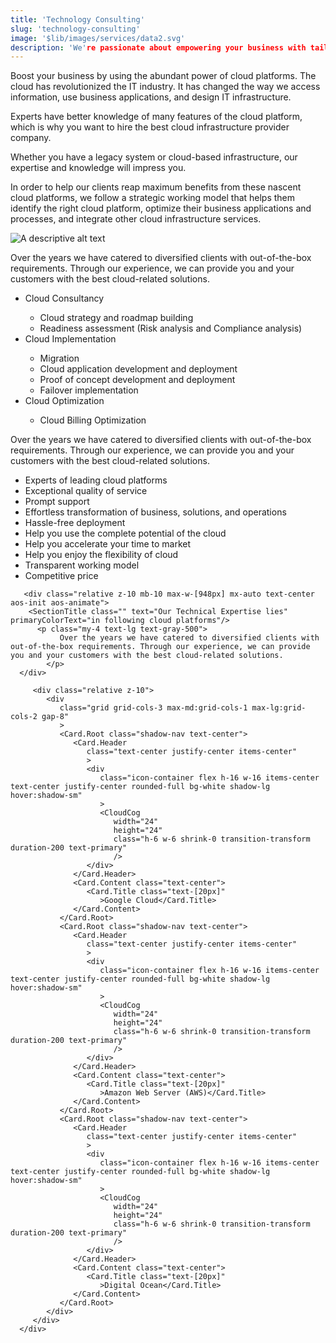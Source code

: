 ```yaml
---
title: 'Technology Consulting'
slug: 'technology-consulting'
image: '$lib/images/services/data2.svg'
description: 'We're passionate about empowering your business with tailored growth, providing the right tools and software architecture.'
---
```




<div class="service-details">
   <section class="relative">
      <div class="container relative z-10">
         <div
            class="grid grid-cols-2 max-md:grid-cols-1 gap-16 mb-16 items-start relative "
            >
            <div class="relative max-md:order-2">
               <SectionTitle
                  class=""
                  text="Understanding Multi-Cloud"
                  primaryColorText="Strategies"
                  />
               <p
                  class="text-lg mb-5 max-w-2xl mx-auto max-md:text-center"
                  data-aos="fade-up"
                  >
                  Boost your business by using the abundant power of cloud platforms. The cloud has revolutionized the IT industry. It has changed the way we access information, use business applications, and design IT infrastructure.
               </p>
               <p
                  class="text-lg mb-5 max-w-2xl mx-auto max-md:text-center"
                  data-aos="fade-up"
                  >
                  Experts have better knowledge of many features of the cloud platform, which is why you want to hire the best cloud infrastructure provider company.
               </p>
               <p>Whether you have a legacy system or cloud-based infrastructure, our expertise and knowledge will impress you.</p>
               <p>In order to help our clients reap maximum benefits from these nascent cloud platforms, we follow a strategic working model that helps them identify the right cloud platform, optimize their business applications and processes, and integrate other cloud infrastructure services.</p>
            </div>
            <div
               class="relative max-md:order-1 aos-init aos-animate"
               data-aos="fade-up"
               data-aos-offset="200"
               data-aos-duration="1000"
               data-aos-once="true"
               >
               <Image
                  src={serviceImage}
                  alt="A descriptive alt text"
                  class="inline-block dark:hidden w-full rounded-medium shadow-nav"
                  />
            </div>
         </div>
      </div>
   </section>
   <section class="py-10 section">
      <div class="container">
         <div class="relative text-left">
            <SectionTitle class="" text="Our Key Cloud infrastructure services are listed below:" />
            </div>
             <div class="relative text-left">
            <p class="my-4 text-lg text-gray-500">
               Over the years we have catered to diversified clients with out-of-the-box requirements. Through our experience, we can provide you and your customers with the best cloud-related solutions.
            </p>
            <ul class="list-decimal list-inside text-lg">
               <li>Cloud Consultancy</li>
               <ul class="list-disc list-inside ml-4 ">
                  <li>Cloud strategy and roadmap building</li>
                  <li>Readiness assessment (Risk analysis and Compliance analysis)</li>
               </ul>
               <li>Cloud Implementation</li>
               <ul class="list-disc list-inside pl-4">
                  <li>Migration</li>
                  <li>Cloud application development and deployment</li>
                  <li>Proof of concept development and deployment</li>
                  <li>Failover implementation</li>
               </ul>
               <li>Cloud Optimization</li>
               <ul class="list-disc list-inside pl-4">
                  <li>Cloud Billing Optimization </li>
               </ul>
            </ul>
         </div>
      </div>
   </section>
   <section class="relative content-section">
      <div class="container text-center">
      <div class="relative z-10 mb-10 max-w-[948px] mx-auto text-center aos-init aos-animate">
         <SectionTitle class="" text="Why Choose" primaryColorText="Us?" />
          <p class="my-4 text-lg text-gray-500">
               Over the years we have catered to diversified clients with out-of-the-box requirements. Through our experience, we can provide you and your customers with the best cloud-related solutions.
            </p>
      </div>
        <div class="relative z-10">
         <ul>
            <li class="bg-white flex items-center shadow-nav border-b border-dashed border-gray-200 py-5 px-2 hover:shadow-sm">
               <ArrowBigRightDash class="pr-1 h-6 w-6 text-primary"/>
               Experts of leading cloud platforms
            </li>
            <li class="bg-white flex items-center shadow-nav border-b border-dashed border-gray-200 py-5 px-2 hover:shadow-sm">
               <ArrowBigRightDash class="pr-1 h-6 w-6 text-primary"/>
               Exceptional quality of service
            </li>
            <li class="bg-white flex items-center shadow-navr border-b border-dashed border-gray-200 py-5 px-2 hover:shadow-sm">
               <ArrowBigRightDash class="pr-1 h-6 w-6 text-primary"/>
               Prompt support
            </li>
            <li class="bg-white flex items-center shadow-nav border-b border-dashed border-gray-200 py-5 px-2 hover:shadow-sm">
               <ArrowBigRightDash class="pr-1 h-6 w-6 text-primary"/>
               Effortless transformation of business, solutions, and operations
            </li>
            <li class="bg-white flex items-center shadow-nav border-b border-dashed border-gray-200 py-5 px-2 hover:shadow-sm">
               <ArrowBigRightDash class="pr-1 h-6 w-6 text-primary"/>
               Hassle-free deployment
            </li>
            <li class="bg-white flex items-center shadow-nav border-b border-dashed border-gray-200 py-5 px-2 hover:shadow-sm">
               <ArrowBigRightDash class="pr-1 h-6 w-6 text-primary"/>
               Help you use the complete potential of the cloud
            </li>
            <li class="bg-white flex items-center shadow-nav border-b border-dashed border-gray-200 py-5 px-2">
               <ArrowBigRightDash class="pr-1 h-6 w-6 text-primary"/>
               Help you accelerate your time to market
            </li>
            <li class="bg-white flex items-center shadow-nav border-b border-dashed border-gray-200 py-5 px-2 hover:shadow-sm">
               <ArrowBigRightDash class="pr-1 h-6 w-6 text-primary"/>
               Help you enjoy the flexibility of cloud
            </li>
            <li class="bg-white flex items-center shadow-nav border-b border-dashed border-gray-200 py-5 px-2 hover:shadow-sm">
               <ArrowBigRightDash class="pr-1 h-6 w-6 text-primary"/>
               Transparent working model
            </li>
            <li class="bg-white flex items-center shadow-nav border-b border-dashed border-gray-200 py-5 px-2  hover:shadow-sm">
               <ArrowBigRightDash class="pr-1 h-6 w-6 text-primary"/>
               Competitive price
            </li>
         </ul>
          </div>
      </div>
   </section>
   <section class="py-20 relative content-section">
      <div class="container text-center">

       <div class="relative z-10 mb-10 max-w-[948px] mx-auto text-center aos-init aos-animate">
        <SectionTitle class="" text="Our Technical Expertise lies"  primaryColorText="in following cloud platforms"/>
          <p class="my-4 text-lg text-gray-500">
               Over the years we have catered to diversified clients with out-of-the-box requirements. Through our experience, we can provide you and your customers with the best cloud-related solutions.
            </p>
      </div>

         <div class="relative z-10">
            <div
               class="grid grid-cols-3 max-md:grid-cols-1 max-lg:grid-cols-2 gap-8"
               >
               <Card.Root class="shadow-nav text-center">
                  <Card.Header
                     class="text-center justify-center items-center"
                     >
                     <div
                        class="icon-container flex h-16 w-16 items-center text-center justify-center rounded-full bg-white shadow-lg hover:shadow-sm"
                        >
                        <CloudCog
                           width="24"
                           height="24"
                           class="h-6 w-6 shrink-0 transition-transform duration-200 text-primary"
                           />
                     </div>
                  </Card.Header>
                  <Card.Content class="text-center">
                     <Card.Title class="text-[20px]"
                        >Google Cloud</Card.Title>
                  </Card.Content>
               </Card.Root>
               <Card.Root class="shadow-nav text-center">
                  <Card.Header
                     class="text-center justify-center items-center"
                     >
                     <div
                        class="icon-container flex h-16 w-16 items-center text-center justify-center rounded-full bg-white shadow-lg hover:shadow-sm"
                        >
                        <CloudCog
                           width="24"
                           height="24"
                           class="h-6 w-6 shrink-0 transition-transform duration-200 text-primary"
                           />
                     </div>
                  </Card.Header>
                  <Card.Content class="text-center">
                     <Card.Title class="text-[20px]"
                        >Amazon Web Server (AWS)</Card.Title>
                  </Card.Content>
               </Card.Root>
               <Card.Root class="shadow-nav text-center">
                  <Card.Header
                     class="text-center justify-center items-center"
                     >
                     <div
                        class="icon-container flex h-16 w-16 items-center text-center justify-center rounded-full bg-white shadow-lg hover:shadow-sm"
                        >
                        <CloudCog
                           width="24"
                           height="24"
                           class="h-6 w-6 shrink-0 transition-transform duration-200 text-primary"
                           />
                     </div>
                  </Card.Header>
                  <Card.Content class="text-center">
                     <Card.Title class="text-[20px]"
                        >Digital Ocean</Card.Title>
                  </Card.Content>
               </Card.Root>
            </div>
         </div>
      </div>
   </section>
</div>
